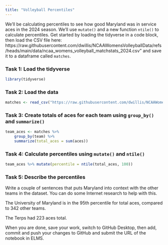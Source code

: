 ```yaml
---
title: "Volleyball Percentiles"
---
```


We'll be calculating percentiles to see how good Maryland was in service aces in the 2024 season. We'll use `mutate()` and a new function `ntile()` to calculate percentiles. Get started by loading the tidyverse in a code block, then load the CSV file here: https://raw.githubusercontent.com/dwillis/NCAAWomensVolleyballData/refs/heads/main/data/ncaa_womens_volleyball_matchstats_2024.csv" and save it to a dataframe called `matches`.

### Task 1: Load the tidyverse
```r
library(tidyverse)

```

### Task 2: Load the data
```r
matches <- read_csv("https://raw.githubusercontent.com/dwillis/NCAAWomensVolleyballData/refs/heads/main/data/ncaa_womens_volleyball_matchstats_2024.csv")
```


### Task 3: Create totals of aces for each team using `group_by()` and `summarize()`
```r
team_aces <- matches %>% 
    group_by(team) %>% 
    summarize(total_aces = sum(aces))
```


### Task 4: Calculate percentiles using `mutate()` and `ntile()`
```r
team_aces %>% mutate(percentile = ntile(total_aces, 100))
```


### Task 5: Describe the percentiles

Write a couple of sentences that puts Maryland into context with the other teams in the dataset. You can do some Internet research to help with this.

The University of Maryland is in the 95th percentile for total aces, compared to 342 other teams.

The Terps had 223 aces total.

When you are done, save your work, switch to GitHub Desktop, then add, commit and push your changes to GitHub and submit the URL of the notebook in ELMS.






